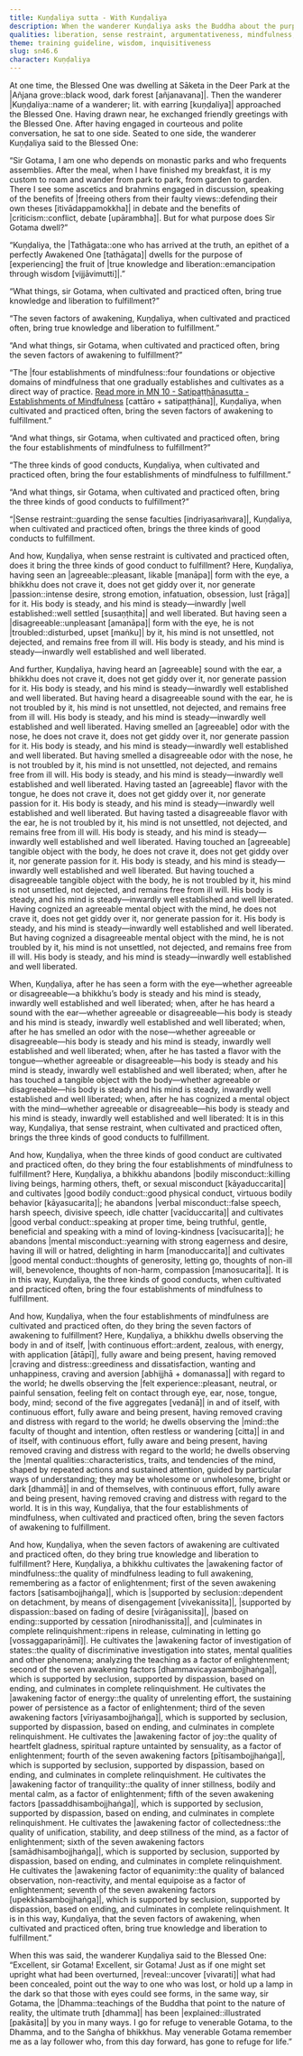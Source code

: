 ```yaml
---
title: Kuṇḍaliya sutta - With Kuṇḍaliya
description: When the wanderer Kuṇḍaliya asks the Buddha about the purpose of his living the spiritual life, the Buddha describes a gradual path, beginning with sense restraint and leading to the experience of the fruit of true knowledge and liberation.
qualities: liberation, sense restraint, argumentativeness, mindfulness, equanimity, solitude, dispassion, ending, giving up, craving, suffering
theme: training guideline, wisdom, inquisitiveness
slug: sn46.6
character: Kuṇḍaliya
---
```


At one time, the Blessed One was dwelling at Sāketa in the Deer Park at the |Añjana grove::black wood, dark forest [añjanavana]|. Then the wanderer |Kuṇḍaliya::name of a wanderer; lit. with earring [kuṇḍaliya]| approached the Blessed One. Having drawn near, he exchanged friendly greetings with the Blessed One. After having engaged in courteous and polite conversation, he sat to one side. Seated to one side, the wanderer Kuṇḍaliya said to the Blessed One:

“Sir Gotama, I am one who depends on monastic parks and who frequents assemblies. After the meal, when I have finished my breakfast, it is my custom to roam and wander from park to park, from garden to garden. There I see some ascetics and brahmins engaged in discussion, speaking of the benefits of |freeing others from their faulty views::defending their own theses [itivādappamokkha]| in debate and the benefits of |criticism::conflict, debate [upārambha]|. But for what purpose does Sir Gotama dwell?”

“Kuṇḍaliya, the |Tathāgata::one who has arrived at the truth, an epithet of a perfectly Awakened One [tathāgata]| dwells for the purpose of [experiencing] the fruit of |true knowledge and liberation::emancipation through wisdom [vijjāvimutti]|.”

“What things, sir Gotama, when cultivated and practiced often, bring true knowledge and liberation to fulfillment?”

“The seven factors of awakening, Kuṇḍaliya, when cultivated and practiced often, bring true knowledge and liberation to fulfillment.”

“And what things, sir Gotama, when cultivated and practiced often, bring the seven factors of awakening to fulfillment?”

“The |four establishments of mindfulness::four foundations or objective domains of mindfulness that one gradually establishes and cultivates as a direct way of practice. [Read more in MN 10 - Satipaṭṭhānasutta - Establishments of Mindfulness](/mn10) [cattāro + satipaṭṭhāna]|, Kuṇḍaliya, when cultivated and practiced often, bring the seven factors of awakening to fulfillment.”

“And what things, sir Gotama, when cultivated and practiced often, bring the four establishments of mindfulness to fulfillment?”

“The three kinds of good conducts, Kuṇḍaliya, when cultivated and practiced often, bring the four establishments of mindfulness to fulfillment.”

“And what things, sir Gotama, when cultivated and practiced often, bring the three kinds of good conducts to fulfillment?”

“|Sense restraint::guarding the sense faculties [indriyasaṁvara]|, Kuṇḍaliya, when cultivated and practiced often, brings the three kinds of good conducts to fulfillment.

And how, Kuṇḍaliya, when sense restraint is cultivated and practiced often, does it bring the three kinds of good conduct to fulfillment? Here, Kuṇḍaliya, having seen an |agreeable::pleasant, likable [manāpa]| form with the eye, a bhikkhu does not crave it, does not get giddy over it, nor generate |passion::intense desire, strong emotion, infatuation, obsession, lust [rāga]| for it. His body is steady, and his mind is steady—inwardly |well established::well settled [susaṇṭhita]| and well liberated. But having seen a |disagreeable::unpleasant [amanāpa]| form with the eye, he is not |troubled::disturbed, upset [maṅku]| by it, his mind is not unsettled, not dejected, and remains free from ill will. His body is steady, and his mind is steady—inwardly well established and well liberated.

And further, Kuṇḍaliya, having heard an [agreeable] sound with the ear<collapse>, a bhikkhu does not crave it, does not get giddy over it, nor generate passion for it. His body is steady, and his mind is steady—inwardly well established and well liberated. But having heard a disagreeable sound with the ear, he is not troubled by it, his mind is not unsettled, not dejected, and remains free from ill will. His body is steady, and his mind is steady—inwardly well established and well liberated.</collapse> Having smelled an [agreeable] odor with the nose<collapse>, he does not crave it, does not get giddy over it, nor generate passion for it. His body is steady, and his mind is steady—inwardly well established and well liberated. But having smelled a disagreeable odor with the nose, he is not troubled by it, his mind is not unsettled, not dejected, and remains free from ill will. His body is steady, and his mind is steady—inwardly well established and well liberated.</collapse> Having tasted an [agreeable] flavor with the tongue<collapse>, he does not crave it, does not get giddy over it, nor generate passion for it. His body is steady, and his mind is steady—inwardly well established and well liberated. But having tasted a disagreeable flavor with the ear, he is not troubled by it, his mind is not unsettled, not dejected, and remains free from ill will. His body is steady, and his mind is steady—inwardly well established and well liberated.</collapse> Having touched an [agreeable] tangible object with the body<collapse>, he does not crave it, does not get giddy over it, nor generate passion for it. His body is steady, and his mind is steady—inwardly well established and well liberated. But having touched a disagreeable tangible object with the body, he is not troubled by it, his mind is not unsettled, not dejected, and remains free from ill will. His body is steady, and his mind is steady—inwardly well established and well liberated.</collapse> Having cognized an agreeable mental object with the mind, he does not crave it, does not get giddy over it, nor generate passion for it. His body is steady, and his mind is steady—inwardly well established and well liberated. But having cognized a disagreeable mental object with the mind, he is not troubled by it, his mind is not unsettled, not dejected, and remains free from ill will. His body is steady, and his mind is steady—inwardly well established and well liberated.

When, Kuṇḍaliya, after he has seen a form with the eye—whether agreeable or disagreeable—a bhikkhu’s body is steady and his mind is steady, inwardly well established and well liberated; when, after he has heard a sound with the ear<collapse>—whether agreeable or disagreeable—his body is steady and his mind is steady, inwardly well established and well liberated;</collapse> when, after he has smelled an odor with the nose<collapse>—whether agreeable or disagreeable—his body is steady and his mind is steady, inwardly well established and well liberated;</collapse> when, after he has tasted a flavor with the tongue<collapse>—whether agreeable or disagreeable—his body is steady and his mind is steady, inwardly well established and well liberated;</collapse> when, after he has touched a tangible object with the body<collapse>—whether agreeable or disagreeable—his body is steady and his mind is steady, inwardly well established and well liberated;</collapse> when, after he has cognized a mental object with the mind—whether agreeable or disagreeable—his body is steady and his mind is steady, inwardly well established and well liberated: It is in this way, Kuṇḍaliya, that sense restraint, when cultivated and practiced often, brings the three kinds of good conducts to fulfillment.

And how, Kuṇḍaliya, when the three kinds of good conduct are cultivated and practiced often, do they bring the four establishments of mindfulness to fulfillment? Here, Kuṇḍaliya, a bhikkhu abandons |bodily misconduct::killing living beings, harming others, theft, or sexual misconduct [kāyaduccarita]| and cultivates |good bodily conduct::good physical conduct, virtuous bodily behavior [kāyasucarita]|; he abandons |verbal misconduct::false speech, harsh speech, divisive speech, idle chatter [vacīduccarita]| and cultivates |good verbal conduct::speaking at proper time, being truthful, gentle, beneficial and speaking with a mind of loving-kindness [vacīsucarita]|; he abandons |mental misconduct::yearning with strong eagerness and desire, having ill will or hatred, delighting in harm [manoduccarita]| and cultivates |good mental conduct::thoughts of generosity, letting go, thoughts of non-ill will, benevolence, thoughts of non-harm, compassion [manosucarita]|. It is in this way, Kuṇḍaliya, the three kinds of good conducts, when cultivated and practiced often, bring the four establishments of mindfulness to fulfillment.

And how, Kuṇḍaliya, when the four establishments of mindfulness are cultivated and practiced often, do they bring the seven factors of awakening to fulfillment? Here, Kuṇḍaliya, a bhikkhu dwells observing the body in and of itself, |with continuous effort::ardent, zealous, with energy, with application [ātāpī]|, fully aware and being present, having removed |craving and distress::greediness and dissatisfaction, wanting and unhappiness, craving and aversion [abhijjhā + domanassa]| with regard to the world; he dwells observing the |felt experience::pleasant, neutral, or painful sensation, feeling felt on contact through eye, ear, nose, tongue, body, mind; second of the five aggregates [vedanā]| in and of itself, with continuous effort, fully aware and being present, having removed craving and distress with regard to the world; he dwells observing the |mind::the faculty of thought and intention, often restless or wandering [citta]| in and of itself, with continuous effort, fully aware and being present, having removed craving and distress with regard to the world; he dwells observing the |mental qualities::characteristics, traits, and tendencies of the mind, shaped by repeated actions and sustained attention, guided by particular ways of understanding; they may be wholesome or unwholesome, bright or dark [dhammā]| in and of themselves, with continuous effort, fully aware and being present, having removed craving and distress with regard to the world. It is in this way, Kuṇḍaliya, that the four establishments of mindfulness, when cultivated and practiced often, bring the seven factors of awakening to fulfillment.

And how, Kuṇḍaliya, when the seven factors of awakening are cultivated and practiced often, do they bring true knowledge and liberation to fulfillment? Here, Kuṇḍaliya, a bhikkhu cultivates the |awakening factor of mindfulness::the quality of mindfulness leading to full awakening, remembering as a factor of enlightenment; first of the seven awakening factors [satisambojjhaṅga]|, which is |supported by seclusion::dependent on detachment, by means of disengagement [vivekanissita]|, |supported by dispassion::based on fading of desire [virāganissita]|, |based on ending::supported by cessation [nirodhanissita]|, and |culminates in complete relinquishment::ripens in release, culminating in letting go [vossaggapariṇāmī]|. <collapse>He cultivates the |awakening factor of investigation of states::the quality of discriminative investigation into states, mental qualities and other phenomena; analyzing the teaching as a factor of enlightenment; second of the seven awakening factors [dhammavicayasambojjhaṅga]|, which is supported by seclusion, supported by dispassion, based on ending, and culminates in complete relinquishment. He cultivates the |awakening factor of energy::the quality of unrelenting effort, the sustaining power of persistence as a factor of enlightenment; third of the seven awakening factors [vīriyasambojjhaṅga]|, which is supported by seclusion, supported by dispassion, based on ending, and culminates in complete relinquishment. He cultivates the |awakening factor of joy::the quality of heartfelt gladness, spiritual rapture untainted by sensuality, as a factor of enlightenment; fourth of the seven awakening factors [pītisambojjhaṅga]|, which is supported by seclusion, supported by dispassion, based on ending, and culminates in complete relinquishment. He cultivates the |awakening factor of tranquility::the quality of inner stillness, bodily and mental calm, as a factor of enlightenment; fifth of the seven awakening factors [passaddhisambojjhaṅga]|, which is supported by seclusion, supported by dispassion, based on ending, and culminates in complete relinquishment. He cultivates the |awakening factor of collectedness::the quality of unification, stability, and deep stillness of the mind, as a factor of enlightenment; sixth of the seven awakening factors [samādhisambojjhaṅga]|, which is supported by seclusion, supported by dispassion, based on ending, and culminates in complete relinquishment.</collapse> He cultivates the |awakening factor of equanimity::the quality of balanced observation, non-reactivity, and mental equipoise as a factor of enlightenment; seventh of the seven awakening factors [upekkhāsambojjhaṅga]|, which is supported by seclusion, supported by dispassion, based on ending, and culminates in complete relinquishment. It is in this way, Kuṇḍaliya, that the seven factors of awakening, when cultivated and practiced often, bring true knowledge and liberation to fulfillment.”

When this was said, the wanderer Kuṇḍaliya said to the Blessed One: “Excellent, sir Gotama! Excellent, sir Gotama! Just as if one might set upright what had been overturned, |reveal::uncover [vivarati]| what had been concealed, point out the way to one who was lost, or hold up a lamp in the dark so that those with eyes could see forms, in the same way, sir Gotama, the |Dhamma::teachings of the Buddha that point to the nature of reality, the ultimate truth [dhamma]| has been |explained::illustrated [pakāsita]| by you in many ways. I go for refuge to venerable Gotama, to the Dhamma, and to the Saṅgha of bhikkhus. May venerable Gotama remember me as a lay follower who, from this day forward, has gone to refuge for life.”